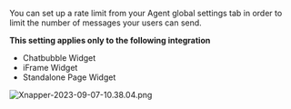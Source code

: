 You can set up a rate limit from your Agent global settings tab in order to limit the number of messages your users can send.

**This setting applies only to the following integration**

- Chatbubble Widget
- iFrame Widget
- Standalone Page Widget

![Xnapper-2023-09-07-10.38.04.png](/images/agent-rate-limit/Xnapper-2023-09-07-10.38.04.png)
